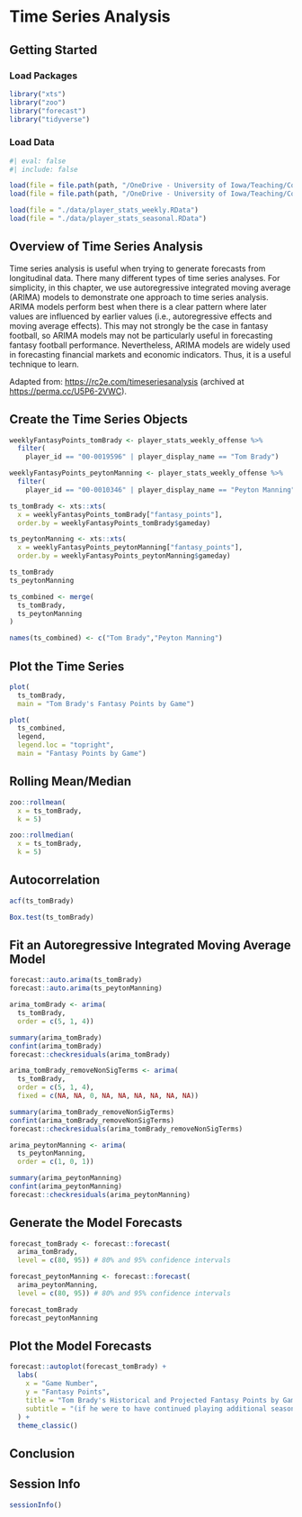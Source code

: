 # Time Series Analysis {#sec-timeSeries}

## Getting Started {#sec-timeSeriesGettingStarted}

### Load Packages {#sec-timeSeriesLoadPackages}

```r
library("xts")
library("zoo")
library("forecast")
library("tidyverse")
```

### Load Data {#sec-timeSeriesLoadData}

```r
#| eval: false
#| include: false

load(file = file.path(path, "/OneDrive - University of Iowa/Teaching/Courses/Fantasy Football/Data/player_stats_weekly.RData", fsep = ""))
load(file = file.path(path, "/OneDrive - University of Iowa/Teaching/Courses/Fantasy Football/Data/player_stats_seasonal.RData", fsep = ""))
```

```r
load(file = "./data/player_stats_weekly.RData")
load(file = "./data/player_stats_seasonal.RData")
```

## Overview of Time Series Analysis {#sec-timeSeriesOverview}

Time series analysis is useful when trying to generate forecasts from longitudinal data.
There many different types of time series analyses.
For simplicity, in this chapter, we use autoregressive integrated moving average (ARIMA) models to demonstrate one approach to time series analysis.
ARIMA models perform best when there is a clear pattern where later values are influenced by earlier values (i.e., autoregressive effects and moving average effects).
This may not strongly be the case in fantasy football, so ARIMA models may not be particularly useful in forecasting fantasy football performance.
Nevertheless, ARIMA models are widely used in forecasting financial markets and economic indicators.
Thus, it is a useful technique to learn.

Adapted from: <https://rc2e.com/timeseriesanalysis> (archived at <https://perma.cc/U5P6-2VWC>).

## Create the Time Series Objects {#sec-createTimeSeriesObjects}

```r
weeklyFantasyPoints_tomBrady <- player_stats_weekly_offense %>% 
  filter(
    player_id == "00-0019596" | player_display_name == "Tom Brady")

weeklyFantasyPoints_peytonManning <- player_stats_weekly_offense %>% 
  filter(
    player_id == "00-0010346" | player_display_name == "Peyton Manning")

ts_tomBrady <- xts::xts(
  x = weeklyFantasyPoints_tomBrady["fantasy_points"],
  order.by = weeklyFantasyPoints_tomBrady$gameday)

ts_peytonManning <- xts::xts(
  x = weeklyFantasyPoints_peytonManning["fantasy_points"],
  order.by = weeklyFantasyPoints_peytonManning$gameday)

ts_tomBrady
ts_peytonManning

ts_combined <- merge(
  ts_tomBrady,
  ts_peytonManning
)

names(ts_combined) <- c("Tom Brady","Peyton Manning")
```

## Plot the Time Series {#sec-plotTimeSeries}

```r
plot(
  ts_tomBrady,
  main = "Tom Brady's Fantasy Points by Game")
```

```r
plot(
  ts_combined,
  legend,
  legend.loc = "topright",
  main = "Fantasy Points by Game")
```

## Rolling Mean/Median {#sec-rollingMeanMedian}

```r
zoo::rollmean(
  x = ts_tomBrady,
  k = 5)

zoo::rollmedian(
  x = ts_tomBrady,
  k = 5)
```

## Autocorrelation {#sec-autoCorrelation}

```r
acf(ts_tomBrady)
```

```r
Box.test(ts_tomBrady)
```

## Fit an Autoregressive Integrated Moving Average Model {#sec-arimaModel}

```r
forecast::auto.arima(ts_tomBrady)
forecast::auto.arima(ts_peytonManning)
```

```r
arima_tomBrady <- arima(
  ts_tomBrady,
  order = c(5, 1, 4))

summary(arima_tomBrady)
confint(arima_tomBrady)
forecast::checkresiduals(arima_tomBrady)

arima_tomBrady_removeNonSigTerms <- arima(
  ts_tomBrady,
  order = c(5, 1, 4),
  fixed = c(NA, NA, 0, NA, NA, NA, NA, NA, NA))

summary(arima_tomBrady_removeNonSigTerms)
confint(arima_tomBrady_removeNonSigTerms)
forecast::checkresiduals(arima_tomBrady_removeNonSigTerms)

arima_peytonManning <- arima(
  ts_peytonManning,
  order = c(1, 0, 1))

summary(arima_peytonManning)
confint(arima_peytonManning)
forecast::checkresiduals(arima_peytonManning)
```

## Generate the Model Forecasts {#sec-arimaForecasts}

```r
forecast_tomBrady <- forecast::forecast(
  arima_tomBrady,
  level = c(80, 95)) # 80% and 95% confidence intervals

forecast_peytonManning <- forecast::forecast(
  arima_peytonManning,
  level = c(80, 95)) # 80% and 95% confidence intervals

forecast_tomBrady
forecast_peytonManning
```

## Plot the Model Forecasts {#sec-plotARIMAforecast}

```r
forecast::autoplot(forecast_tomBrady) + 
  labs(
    x = "Game Number",
    y = "Fantasy Points",
    title = "Tom Brady's Historical and Projected Fantasy Points by Game",
    subtitle = "(if he were to have continued playing additional seasons)"
  ) +
  theme_classic()
```

## Conclusion {#sec-timeSeriesConclusion}

::: {.content-visible when-format="html"}

## Session Info {#sec-timeSeriesSessionInfo}

```r
sessionInfo()
```

:::
